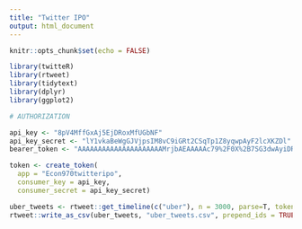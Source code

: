 ```yaml
---
title: "Twitter IPO"
output: html_document
---
```


```r
knitr::opts_chunk$set(echo = FALSE)

library(twitteR)
library(rtweet)
library(tidytext)
library(dplyr)
library(ggplot2)
```


```r
# AUTHORIZATION

api_key <- "8pV4MffGxAj5EjDRoxMfUGbNF"
api_key_secret <- "lY1vkaBeWgGJVjpsIM8vC9iGRt2CSqTp1Z8yqwpAyF2lcXKZDl"
bearer_token <- "AAAAAAAAAAAAAAAAAAAAAMrjbAEAAAAAc79%2F0X%2B7SG3dwAyiDRCp0ldfA7M%3DHwUVD9XHKhmcCQZOm2p9C0YOYfCfHg4Ug4UykUAUbj2cMD2S3M"

token <- create_token(
  app = "Econ970twitteripo",
  consumer_key = api_key,
  consumer_secret = api_key_secret)

```


```r
uber_tweets <- rtweet::get_timeline(c("uber"), n = 3000, parse=T, token = token)
rtweet::write_as_csv(uber_tweets, "uber_tweets.csv", prepend_ids = TRUE, na = "", fileEncoding = "UTF-8")
```

































